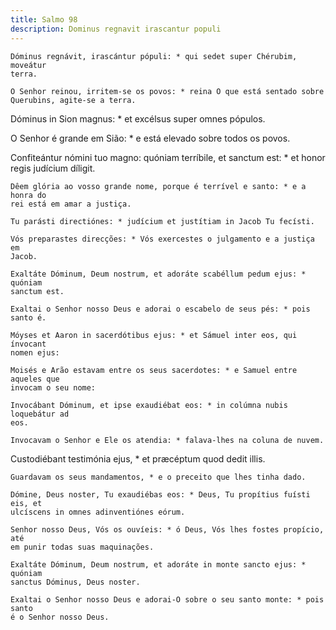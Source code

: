 ```yaml
---
title: Salmo 98
description: Dominus regnavit irascantur populi
---
```


<div class="side-by-side not-content">

    Dóminus regnávit, irascántur pópuli: * qui sedet super Chérubim, moveátur
    terra.

    O Senhor reinou, irritem-se os povos: * reina O que está sentado sobre
    Querubins, agite-se a terra.

Dóminus in Sion magnus: \* et excélsus super omnes pópulos.</span>

O Senhor é grande em Sião: \* e está elevado sobre todos os povos.

  <span>
    Confiteántur nómini tuo magno: quóniam terríbile, et sanctum est: * et honor
    regis judícium díligit.
 
    Dêem glória ao vosso grande nome, porque é terrível e santo: * e a honra do
    rei está em amar a justiça.
 
    Tu parásti directiónes: * judícium et justítiam in Jacob Tu fecísti.
 
    Vós preparastes direcções: * Vós exercestes o julgamento e a justiça em
    Jacob.
 
    Exaltáte Dóminum, Deum nostrum, et adoráte scabéllum pedum ejus: * quóniam
    sanctum est.
 
    Exaltai o Senhor nosso Deus e adorai o escabelo de seus pés: * pois santo é.
 
    Móyses et Aaron in sacerdótibus ejus: * et Sámuel inter eos, qui ínvocant
    nomen ejus:
 
    Moisés e Arão estavam entre os seus sacerdotes: * e Samuel entre aqueles que
    invocam o seu nome:
 
    Invocábant Dóminum, et ipse exaudiébat eos: * in colúmna nubis loquebátur ad
    eos.
 
    Invocavam o Senhor e Ele os atendia: * falava-lhes na coluna de nuvem.

Custodiébant testimónia ejus, \* et præcéptum quod dedit illis.

    Guardavam os seus mandamentos, * e o preceito que lhes tinha dado.

    Dómine, Deus noster, Tu exaudiébas eos: * Deus, Tu propítius fuísti eis, et
    ulcíscens in omnes adinventiónes eórum.

    Senhor nosso Deus, Vós os ouvíeis: * ó Deus, Vós lhes fostes propício, até
    em punir todas suas maquinações.

    Exaltáte Dóminum, Deum nostrum, et adoráte in monte sancto ejus: * quóniam
    sanctus Dóminus, Deus noster.

    Exaltai o Senhor nosso Deus e adorai-O sobre o seu santo monte: * pois santo
    é o Senhor nosso Deus.

</div>
